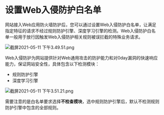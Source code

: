 # 设置Web入侵防护白名单

网站接入Web应用防火墙防护后，您可以通过设置Web入侵防护白名单，让满足指定特征的请求不经过规则防护引擎、深度学习引擎的检测。Web入侵防护白名单一般用于放行因触发Web入侵防护相关规则被误拦截的特殊业务请求。

![截屏2021-05-11 下午3.49.51.png](https://dn-odum9helk.qbox.me/FqvsGmvag3RHJ2XWfaRDE_b_JC3E)

Web入侵防护为网站提供针对Web通用攻击的防护能力和对0day漏洞的快速响应能力，保证网站安全性，具体包含以下检测模块：
- 规则防护引擎
- 深度学习引擎

![截屏2021-05-11 下午3.51.21.png](https://dn-odum9helk.qbox.me/Fgc-IJMU5PP2Tl-iOTraukovMF8K)

需要注意的是白名单要求选择**不检查模块**，选中规则防护引擎后，默认不检测规则防护引擎中包含的全部规则。